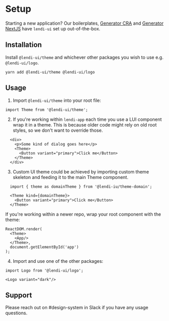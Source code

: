 # Setup

Starting a new application? Our boilerplates, 
  [Generator CRA](https://bitbucket.org/lendi-dev/lendi-hub-team/src/master/boilerplates/generator-cra/) and 
  [Generator NextJS](https://bitbucket.org/lendi-dev/lendi-hub-team/src/master/boilerplates/generator-nextjs/) have `lendi-ui` set up out-of-the-box.

## Installation

Install `@lendi-ui/theme` and whichever other packages you wish to use e.g. `@lendi-ui/logo`.

```
yarn add @lendi-ui/theme @lendi-ui/logo
```

## Usage

1. Import `@lendi-ui/theme` into your root file:

  ```
  import Theme from '@lendi-ui/theme';
  ```

2. If you're working within `lendi-app` each time you use a LUI component wrap it in a theme. This is 
  because older code might rely on old root styles, so we don't want to override those. 
  ```
    <div>
      <p>Some kind of dialog goes here</p>
      <Theme>
        <Button variant="primary">Click me</Button>
      </Theme>
    </div>
  ```

3. Custom UI theme could be achieved by importing custom theme skeleton and feeding it to the main Theme
  component.
  ```
    import { theme as domainTheme } from '@lendi-iu/theme-domain';
    
    <Theme kind={domainTheme}>
      <Button variant="primary">Click me</Button>
    </Theme>
  ```
  If you're working within a newer repo, wrap your root component with the theme:

  ```
  ReactDOM.render(
    <Theme>
      <App/>
    </Theme>,
    document.getElementById('app')
  );
  ```

4. Import and use one of the other packages:

  ```
  import Logo from '@lendi-ui/logo';

  <Logo variant="dark"/>
  ```

## Support
Please reach out on #design-system in Slack if you have any usage questions.